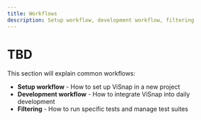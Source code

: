 ```yaml
---
title: Workflows
description: Setup workflow, development workflow, filtering
---
```


# TBD

This section will explain common workflows:

- **Setup workflow** - How to set up ViSnap in a new project
- **Development workflow** - How to integrate ViSnap into daily development
- **Filtering** - How to run specific tests and manage test suites
